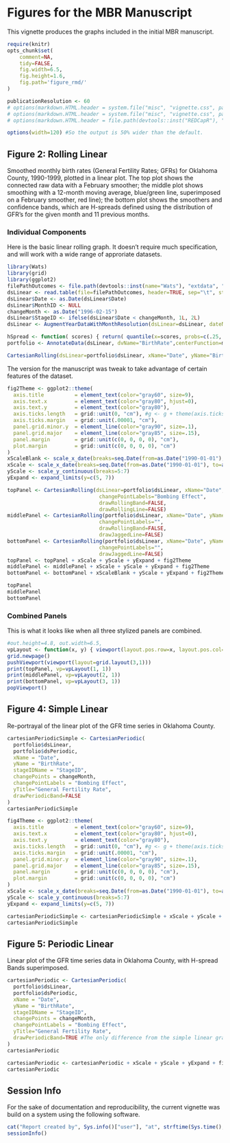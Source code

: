 <!--
%\VignetteEngine{knitr::knitr}
%\VignetteIndexEntry{Figures for the MBR Manuscript}
-->

# Figures for the MBR Manuscript
This vignette produces the graphs included in the initial MBR manuscript.

```r
require(knitr)
opts_chunk$set(
    comment=NA, 
    tidy=FALSE,
    fig.width=6.5, 
    fig.height=1.6,
    fig.path='figure_rmd/'
)

publicationResolution <- 60
# options(markdown.HTML.header = system.file("misc", "vignette.css", package = "knitr"))
# options(markdown.HTML.header = system.file("misc", "vignette.css", package = "REDCapR"))
# options(markdown.HTML.header = file.path(devtools::inst("REDCapR"), "misc", "vignette.css"))

options(width=120) #So the output is 50% wider than the default.
```

## Figure 2: Rolling Linear
Smoothed monthly birth rates (General Fertility Rates; GFRs) for Oklahoma County, 1990-1999, plotted in a linear plot.  The top plot shows the connected raw data with a February smoother; the middle plot shows smoothing with a 12-month moving average, blue/green line, superimposed on a February smoother, red line); the bottom plot shows the smoothers and confidence bands, which are H-spreads defined using the distribution of GFR's for the given month and 11 previous months.

### Individual Components
Here is the basic linear rolling graph.  It doesn't require much specification, and will work with a wide range of approriate datasets.

```r
library(Wats)
library(grid)
library(ggplot2) 
filePathOutcomes <- file.path(devtools::inst(name="Wats"), "extdata", "BirthRatesOk.txt")
dsLinear <- read.table(file=filePathOutcomes, header=TRUE, sep="\t", stringsAsFactors=F)
dsLinear$Date <- as.Date(dsLinear$Date) 
dsLinear$MonthID <- NULL
changeMonth <- as.Date("1996-02-15")
dsLinear$StageID <- ifelse(dsLinear$Date < changeMonth, 1L, 2L)
dsLinear <- AugmentYearDataWithMonthResolution(dsLinear=dsLinear, dateName="Date")

hSpread <- function( scores) { return( quantile(x=scores, probs=c(.25, .75)) ) }
portfolio <- AnnotateData(dsLinear, dvName="BirthRate",centerFunction=median, spreadFunction=hSpread)

CartesianRolling(dsLinear=portfolio$dsLinear, xName="Date", yName="BirthRate", stageIDName="StageID", changePoints=changeMonth, changePointLabels="Bombing Effect")
```

The version for the manuscript was tweak to take advantage of certain features of the dataset.

```r
fig2Theme <- ggplot2::theme(
  axis.title          = element_text(color="gray60", size=9),
  axis.text.x         = element_text(color="gray80", hjust=0),
  axis.text.y         = element_text(color="gray80"),
  axis.ticks.length   = grid::unit(0, "cm"), #g <- g + theme(axis.ticks=element_blank())
  axis.ticks.margin   = grid::unit(.00001, "cm"),
  panel.grid.minor.y  = element_line(color="gray90", size=.1),
  panel.grid.major    = element_line(color="gray85", size=.15),
  panel.margin        = grid::unit(c(0, 0, 0, 0), "cm"),
  plot.margin         = grid::unit(c(0, 0, 0, 0), "cm")
)
xScaleBlank <- scale_x_date(breaks=seq.Date(from=as.Date("1990-01-01"), to=as.Date("1999-01-01"), by="years"), labels=NULL)
xScale <- scale_x_date(breaks=seq.Date(from=as.Date("1990-01-01"), to=as.Date("1999-01-01"), by="years"), labels=scales::date_format("%Y"))
yScale <- scale_y_continuous(breaks=5:7)
yExpand <- expand_limits(y=c(5, 7))

topPanel <- CartesianRolling(dsLinear=portfolio$dsLinear, xName="Date", yName="BirthRate", stageIDName="StageID", changePoints=changeMonth, yTitle="General Fertility Rate", 
                              changePointLabels="Bombing Effect", 
                              drawRollingBand=FALSE, 
                              drawRollingLine=FALSE)
middlePanel <- CartesianRolling(portfolio$dsLinear, xName="Date", yName="BirthRate", stageIDName="StageID", changePoints=changeMonth, yTitle="General Fertility Rate",
                              changePointLabels="", 
                              drawRollingBand=FALSE, 
                              drawJaggedLine=FALSE)
bottomPanel <- CartesianRolling(portfolio$dsLinear, xName="Date", yName="BirthRate", stageIDName="StageID", changePoints=changeMonth, yTitle="General Fertility Rate", 
                              changePointLabels="", 
                              drawJaggedLine=FALSE)
topPanel <- topPanel + xScale + yScale + yExpand + fig2Theme 
middlePanel <- middlePanel + xScale + yScale + yExpand + fig2Theme
bottomPanel <- bottomPanel + xScaleBlank + yScale + yExpand + fig2Theme

topPanel
middlePanel
bottomPanel
```

### Combined Panels
This is what it looks like when all three stylized panels are combined.

```r
#out.height=4.8, out.width=6.5,
vpLayout <- function(x, y) { viewport(layout.pos.row=x, layout.pos.col=y) }
grid.newpage()
pushViewport(viewport(layout=grid.layout(3,1)))
print(topPanel, vp=vpLayout(1, 1))
print(middlePanel, vp=vpLayout(2, 1))
print(bottomPanel, vp=vpLayout(3, 1))
popViewport()
```


## Figure 4: Simple Linear
Re-portrayal of the linear plot of the GFR time series in Oklahoma County.

```r
cartesianPeriodicSimple <- CartesianPeriodic(
  portfolio$dsLinear, 
  portfolio$dsPeriodic, 
  xName = "Date", 
  yName = "BirthRate",
  stageIDName = "StageID", 
  changePoints = changeMonth, 
  changePointLabels = "Bombing Effect",
  yTitle="General Fertility Rate",
  drawPeriodicBand=FALSE
)
cartesianPeriodicSimple
```

```r
fig4Theme <- ggplot2::theme(
  axis.title          = element_text(color="gray60", size=9),
  axis.text.x         = element_text(color="gray80", hjust=0),
  axis.text.y         = element_text(color="gray80"),
  axis.ticks.length   = grid::unit(0, "cm"), #g <- g + theme(axis.ticks=element_blank())
  axis.ticks.margin   = grid::unit(.00001, "cm"),
  panel.grid.minor.y  = element_line(color="gray90", size=.1),
  panel.grid.major    = element_line(color="gray85", size=.15),
  panel.margin        = grid::unit(c(0, 0, 0, 0), "cm"),
  plot.margin         = grid::unit(c(0, 0, 0, 0), "cm")
)
xScale <- scale_x_date(breaks=seq.Date(from=as.Date("1990-01-01"), to=as.Date("1999-01-01"), by="years"), labels=scales::date_format("%Y"))
yScale <- scale_y_continuous(breaks=5:7)
yExpand <- expand_limits(y=c(5, 7))

cartesianPeriodicSimple <- cartesianPeriodicSimple + xScale + yScale + yExpand + fig4Theme
cartesianPeriodicSimple
```

## Figure 5: Periodic Linear
Linear plot of the GFR time series data in Oklahoma County, with H-spread Bands superimposed.

```r
cartesianPeriodic <- CartesianPeriodic(
  portfolio$dsLinear, 
  portfolio$dsPeriodic, 
  xName = "Date", 
  yName = "BirthRate",
  stageIDName = "StageID", 
  changePoints = changeMonth, 
  changePointLabels = "Bombing Effect",
  yTitle="General Fertility Rate",
  drawPeriodicBand=TRUE #The only difference from the simple linear graph above
)
cartesianPeriodic
```
```r
cartesianPeriodic <- cartesianPeriodic + xScale + yScale + yExpand + fig4Theme
cartesianPeriodic
```

## Session Info
For the sake of documentation and reproducibility, the current vignette was build on a system using the following software.

```r
cat("Report created by", Sys.info()["user"], "at", strftime(Sys.time(), "%c, %z"))
sessionInfo()
```
